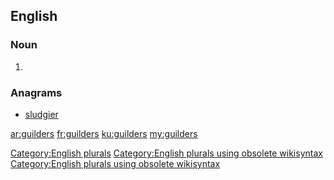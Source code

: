 ==English==

===Noun===
{{head|en}}

# {{plural of|guilder}}

===Anagrams===
* [[sludgier#English|sludgier]]

[[Category:English plurals]][[Category:English plurals using obsolete wikisyntax]][[Category:English plurals using obsolete wikisyntax]]

[[ar:guilders]]
[[fr:guilders]]
[[ku:guilders]]
[[my:guilders]]